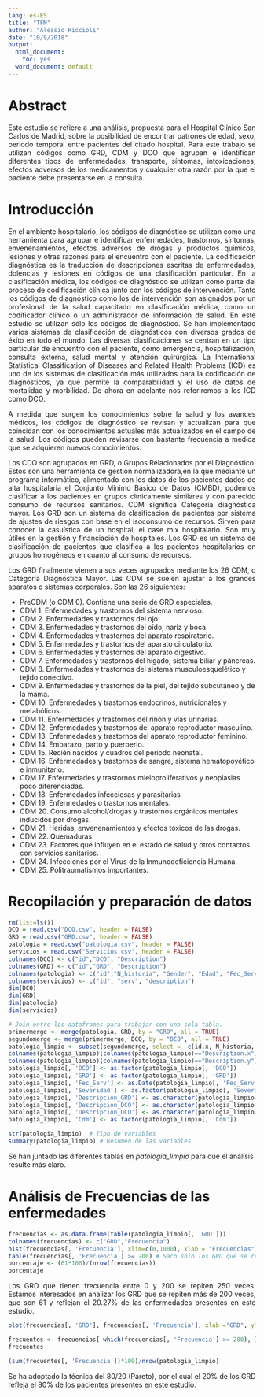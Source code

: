 ```yaml
---
lang: es-ES
title: "TFM"
author: "Alessio Riccioli"
date: "10/9/2018"
output:
  html_document: 
    toc: yes
  word_document: default
---
```

# Abstract

<div style="text-align: justify"> 
Este estudio se refiere a una análisis, propuesta para el Hospital Clínico San Carlos de Madrid, sobre la posibilidad de encontrar patrones de edad, sexo, periodo temporal entre pacientes del citado hospital. Para este trabajo se utilizan códigos como GRD, CDM y DCO que agrupan e identifican diferentes tipos de enfermedades, transporte, síntomas, intoxicaciones, efectos adversos de los medicamentos y cualquier otra razón por la que el paciente debe presentarse en la consulta. 
</div>

# Introducción

<div style="text-align: justify">
En el ambiente hospitalario, los códigos de diagnóstico se utilizan como una herramienta para agrupar e identificar enfermedades, trastornos, síntomas, envenenamientos, efectos adversos de drogas y productos químicos, lesiones y otras razones para el encuentro con el paciente. La codificación diagnóstica es la traducción de descripciones escritas de enfermedades, dolencias y lesiones en códigos de una clasificación particular. En la clasificación médica, los códigos de diagnóstico se utilizan como parte del proceso de codificación clínica junto con los códigos de intervención. Tanto los códigos de diagnóstico como los de intervención son asignados por un profesional de la salud capacitado en clasificación médica, como un codificador clínico o un administrador de información de salud. En este estudio se utilizan sólo los códigos de diagnóstico.
Se han implementado varios sistemas de clasificación de diagnósticos con diversos grados de éxito en todo el mundo. Las diversas clasificaciones se centran en un tipo particular de encuentro con el paciente, como emergencia, hospitalización, consulta externa, salud mental y atención quirúrgica. La  International Statistical Classification of Diseases and Related Health Problems (ICD) es uno de los sistemas de clasificación más utilizados para la codificación de diagnósticos, ya que permite la comparabilidad y el uso de datos de mortalidad y morbilidad. De ahora en adelante nos referiremos a los ICD como DCO.

A medida que surgen los conocimientos sobre la salud y los avances médicos, los códigos de diagnóstico se revisan y actualizan para que coincidan con los conocimientos actuales más actualizados en el campo de la salud. Los códigos pueden revisarse con bastante frecuencia a medida que se adquieren nuevos conocimientos.

Los CDO son agrupados en GRD, o Grupos Relacionados por el Diagnóstico. Estos son una herramienta de gestión normalizadora,en la que mediante un programa informático, alimentado con los datos de los pacientes dados de alta hospitalaria el Conjunto Mínimo Básico de Datos (CMBD), podemos clasificar a los pacientes en grupos clínicamente similares y con parecido consumo de recursos sanitarios. CDM significa Categoría diagnóstica mayor.
Los GRD son un sistema de clasificación de pacientes por sistema de ajustes de riesgos con base en el isoconsumo de recursos. Sirven para conocer la casuística de un hospital, el case mix hospitalario. Son muy útiles en la gestión y financiación de hospitales. Los GRD es un sistema de clasificación de pacientes que clasifica a los pacientes hospitalarios en grupos homogéneos en cuanto al consumo de recursos.

Los GRD finalmente vienen a sus veces agrupados mediante los 26 CDM, o Categoría Diagnóstica Mayor. Las CDM se suelen ajustar a los grandes aparatos o sistemas corporales. Son las 26 siguientes: 
</div>

* PreCDM (o CDM 0). Contiene una serie de GRD especiales.
* CDM 1. Enfermedades y trastornos del sistema nervioso.
* CDM 2. Enfermedades y trastornos del ojo.
* CDM 3. Enfermedades y trastornos del oído, nariz y boca.
* CDM 4. Enfermedades y trastornos del aparato respiratorio.
* CDM 5. Enfermedades y trastornos del aparato circulatorio.
* CDM 6. Enfermedades y trastornos del aparato digestivo.
* CDM 7. Enfermedades y trastornos del higado, sistema biliar y páncreas.
* CDM 8. Enfermedades y trastornos del sistema musculoesquelético y tejido conectivo.
* CDM 9. Enfermedades y trastornos de la piel, del tejido subcutáneo y de la mama.
* CDM 10. Enfermedades y trastornos endocrinos, nutricionales y metabólicos.
* CDM 11. Enfermedades y trastornos del riñón y vías urinarias.
* CDM 12. Enfermedades y trastornos del aparato reproductor masculino.
* CDM 13. Enfermedades y trastornos del aparato reproductor feminino.
* CDM 14. Embarazo, parto y puerperio.
* CDM 15. Recién nacidos y cuadros del periodo neonatal.
* CDM 16. Enfermedades y trastornos de sangre, sistema hematopoyético e inmunitario.
* CDM 17. Enfermedades y trastornos mieloproliferativos y neoplasias poco diferenciadas.
* CDM 18. Enfermedades infecciosas y parasitarias
* CDM 19. Enfermedades o trastornos mentales.
* CDM 20. Consumo alcohol/drogas y trastornos orgánicos mentales inducidos por drogas.
* CDM 21. Heridas, envenenamientos y efectos tóxicos de las drogas.
* CDM 22. Quemaduras.
* CDM 23. Factores que influyen en el estado de salud y otros contactos con servicios sanitarios.
* CDM 24. Infecciones por el Virus de la Inmunodeficiencia Humana.
* CDM 25. Politraumatismos importantes.

# Recopilación y preparación de datos

```r
rm(list=ls())
DCO = read.csv("DCO.csv", header = FALSE)
GRD = read.csv("GRD.csv", header = FALSE)
patologia = read.csv("patologia.csv", header = FALSE)
servicios = read.csv("Servicios.csv", header = FALSE)
colnames(DCO) <- c("id","DCO", "Description")
colnames(GRD) <- c("id","GRD", "Description")
colnames(patologia) <- c("id","N_historia", "Gender", "Edad", "Fec_Serv", "S_ingreso", "S_alta", "GRD", "Severidad", "Version_Grd", "Cdm", "Peso_Grd", "DCO")
colnames(servicios) <- c("id", "serv", "description")
dim(DCO)
dim(GRD)
dim(patologia)
dim(servicios)

# Join entre los dataframes para trabajar con una sola tabla.
primermerge <- merge(patologia, GRD, by = "GRD", all = TRUE)
segundomerge <- merge(primermerge, DCO, by = "DCO", all = TRUE)
patologia_limpio <- subset(segundomerge, select = -c(id.x, N_historia, S_ingreso, S_alta, Version_Grd, Peso_Grd, id.y, id))
colnames(patologia_limpio)[colnames(patologia_limpio)=="Description.x"] <- "Descripcion_GRD"
colnames(patologia_limpio)[colnames(patologia_limpio)=="Description.y"] <- "Descripcion_DCO"
patologia_limpio[, 'DCO'] <- as.factor(patologia_limpio[, 'DCO'])
patologia_limpio[, 'GRD'] <- as.factor(patologia_limpio[, 'GRD'])
patologia_limpio[, 'Fec_Serv'] <- as.Date(patologia_limpio[, 'Fec_Serv'])
patologia_limpio[, 'Severidad'] <- as.factor(patologia_limpio[, 'Severidad'])
patologia_limpio[, 'Descripcion_GRD'] <- as.character(patologia_limpio[, 'Descripcion_GRD'])
patologia_limpio[, 'Descripcion_DCO'] <- as.character(patologia_limpio[, 'Descripcion_DCO'])
patologia_limpio[, 'Descripcion_DCO'] <- as.character(patologia_limpio[, 'Descripcion_DCO'])
patologia_limpio[, 'Cdm'] <- as.factor(patologia_limpio[, 'Cdm'])

str(patologia_limpio)  # Tipo de variables
summary(patologia_limpio) # Resumen de las variables
```

Se han juntado las diferentes tablas en *patologia_limpio* para que el análisis resulte más claro.

# Análisis de Frecuencias de las enfermedades

```r

frecuencias <- as.data.frame(table(patologia_limpio[, 'GRD']))
colnames(frecuencias) <- c("GRD","Frecuencia")
hist(frecuencias[, 'Frecuencia'], xlim=c(0,1000), xlab = "Frecuencias", ylab = "Repeticiones")
table(frecuencias[, 'Frecuencia'] >= 200) # Saco sólo los GRD que se repiten más de 200 veces.
porcentaje <- (61*100)/(nrow(frecuencias))
porcentaje 

```
<div style="text-align: justify"> 
Los GRD que tienen frecuencia entre 0 y 200 se repiten 250 veces. Estamos interesados en analizar los GRD que se repiten más de 200 veces, que son 61 y reflejan el 20.27% de las enfermedades presentes en este estudio.
</div>

```r
plot(frecuencias[, 'GRD'], frecuencias[, 'Frecuencia'], xlab ="GRD", ylab ="Frecuencia", main ="Grafico de frecuencias")

frecuentes <- frecuencias[ which(frecuencias[, 'Frecuencia'] >= 200), ]
frecuentes

(sum(frecuentes[, 'Frecuencia'])*100)/nrow(patologia_limpio)

```
<div style="text-align: justify"> 
Se ha adoptado la técnica del 80/20 (Pareto), por el cual el 20% de los GRD refleja el 80% de los pacientes presentes en este estudio.
</div>





